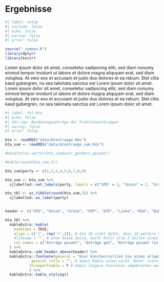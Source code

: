 # Ergebnisse

```r
#| label: setup
#| include: false
#| echo: false
#| waring: false
#| error: false

source("_common.R")
library(dplyr)
library(knitr)

```

Lorem ipsum dolor sit amet, consetetur sadipscing elitr, sed diam nonumy eirmod tempor invidunt ut labore et dolore magna aliquyam erat, sed diam voluptua. At vero eos et accusam et justo duo dolores et ea rebum. Stet clita kasd gubergren, no sea takimata sanctus est Lorem ipsum dolor sit amet. Lorem ipsum dolor sit amet, consetetur sadipscing elitr, sed diam nonumy eirmod tempor invidunt ut labore et dolore magna aliquyam erat, sed diam voluptua. At vero eos et accusam et justo duo dolores et ea rebum. Stet clita kasd gubergren, no sea takimata sanctus est Lorem ipsum dolor sit amet.

```r
#| label: tbl-bta
#| echo: false
#| tbl-cap: Bundestagsanträge der Fraktionen/Gruppen
#| waring: false
#| error: false

bta <- readRDS("data/btantraege.Rds")
bta_sum <- readRDS("data/btantraege_sum.Rds")

#barplot(as.vector(bta_sum$antr_gendern_gesamt))

#kable(round(bta_sum,3))

bta_sum$party <- c(1,2,3,4,5,6,7,8,9)

bta_sum <- bta_sum %>%  
  sjlabelled::set_labels(party, labels = c("SPD" = 1, "Union" = 2, "Grüne" = 3, "FDP" = 4, "AfD" = 5, "Linke" = 6, "BSW" = 7, "BuReg" = 8, "BMs" = 9))

bta_tbl <- as_tibble(round(bta_sum,3)) %>% 
  sjlabelled::as_label(party)
  

header <- c("SPD", "Union", "Grüne", "FDP", "AfD", "Linke", "BSW", "BuReg", "BMs")

bta_tbl %>% 
  kableExtra::kable(
    booktabs = TRUE, 
    align = c('l', rep('r',2)), # die 10 steht dafür, dass 10 weitere Spalten alle rechtsbündig sind bzw. wären
    #linesep = "", # ohne diese Zeile, macht knitr alle 5 Zeilen einen kleinen Abstand, der oft kaum Sinn macht
    col.names = c("Anträge gesamt", "Anträge geS", "Anträge gesamt (in %)", "Anträge geS (in %)", "Anträge geS/gesamt"), # Damit können die Überschriften neu gemacht werden
  ) %>% 
  kableExtra::add_header_above(header) %>% 
  kableExtra::footnote(general = "Hier könnten/sollten Sie einen allgemeinen Hinweis oder eine kleine Erläuterung zur Tabelle geben.",
            general_title = "", # damit Kable unten nicht "Note" schreibt
           threeparttable = T # damit längere Fussnoten umgebrochen werden
           ) %>% 
  kableExtra::kable_styling()

```
